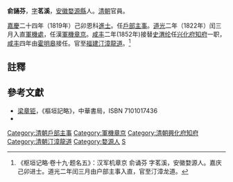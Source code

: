 '''俞誦芬'''，[[表字|字]]'''茗溪'''，[[安徽|安徽]][[婺源縣|婺源縣]]人。[[清朝|清朝]]官員。

[[嘉慶|嘉慶]]二十四年（1819年）己卯恩科[[進士|進士]]。任[[戶部|戶部]][[主事|主事]]。[[道光|道光]]二年（1822年）闰三月入直[[軍機處|軍機處]]，任漢[[軍機章京|軍機章京]]。[[咸丰|咸丰]]二年(1852年)接替[[史渭纶|史渭纶]]任[[兴化府|兴化府]][[知府|知府]]一职，[[咸丰|咸丰]]四年由[[霍明皋|霍明皋]]接任。官至[[福建|福建]][[汀漳龍道|汀漳龍道]]。<ref>《枢垣记略·卷十九·题名五》：汉军机章京 俞诵芬 字茗溪，安徽婺源人。嘉庆己卯进士。道光二年闰三月由户部主事入直，官至汀漳龙道。</ref>

==註釋==
{{reflist}}

==參考文獻==
*[[梁章钜|梁章钜]]，《樞垣記略》，中華書局，ISBN 7101017436
* {{cite book|author=编纂委员会  |title=《福建省情资料库》 |year=2001年 |publisher=福建省地方志编纂委员会 |location=福建 |isbn=}}
{{start box}}
{{s-off}}
{{succession box|[[史渭纶|史渭纶]]|[[霍明皋|霍明皋]]|[[兴化府|兴化府]][[知府|知府]]|[[咸丰|咸丰]]二年－四年<br />（1852－1854年）}}
{{end box}}


{{嘉慶二十四年己卯恩科殿試金榜}}

[[Category:清朝戶部主事|Category:清朝戶部主事]]
[[Category:軍機章京|Category:軍機章京]]
[[Category:清朝興化府知府|Category:清朝興化府知府]]
[[Category:清朝汀漳龍道|Category:清朝汀漳龍道]]
[[Category:婺源人|Category:婺源人]]
[[Category:俞姓|S]]